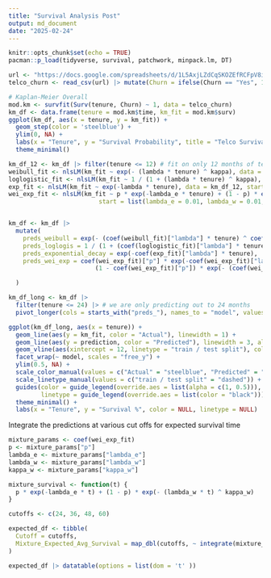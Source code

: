```yaml
---
title: "Survival Analysis Post"
output: md_document
date: "2025-02-24"
---
```


```r

knitr::opts_chunk$set(echo = TRUE)
pacman::p_load(tidyverse, survival, patchwork, minpack.lm, DT)

```

```r

url <- "https://docs.google.com/spreadsheets/d/1L5AxjLZdCqSKOZEfRCFpV8iN5eDYxnE7t8sbRvfFRSQ/export?format=csv&gid=664667008"
telco_churn <- read_csv(url) |> mutate(Churn = ifelse(Churn == "Yes", 1, 0))

```

```r

# Kaplan-Meier Overall
mod.km <- survfit(Surv(tenure, Churn) ~ 1, data = telco_churn)
km_df <- data.frame(tenure = mod.km$time, km_fit = mod.km$surv)
ggplot(km_df, aes(x = tenure, y = km_fit)) +
  geom_step(color = 'steelblue') +
  ylim(0, NA) +
  labs(x = "Tenure", y = "Survival Probability", title = "Telco Survival % By Tenure") +
  theme_minimal()

```

```r

km_df_12 <- km_df |> filter(tenure <= 12) # fit on only 12 months of tenure
weibull_fit <- nlsLM(km_fit ~ exp(- (lambda * tenure) ^ kappa), data = km_df_12, start = list(lambda = 0.01, kappa = 1))
loglogistic_fit <- nlsLM(km_fit ~ 1 / (1 + (lambda * tenure) ^ kappa), data = km_df_12, start = list(lambda = 0.01, kappa = 1))
exp_fit <- nlsLM(km_fit ~ exp(-lambda * tenure), data = km_df_12, start = list(lambda = 0.01))
wei_exp_fit <- nlsLM(km_fit ~ p * exp(-lambda_e * tenure) + (1 - p) * exp(- (lambda_w * tenure) ^ kappa_w), data = km_df_12, 
                         start = list(lambda_e = 0.01, lambda_w = 0.01, kappa_w = 1, p = 0.5), control = nls.lm.control(maxiter = 500))


km_df <- km_df |> 
  mutate(
    preds_weibull = exp(- (coef(weibull_fit)["lambda"] * tenure) ^ coef(weibull_fit)["kappa"]),
    preds_loglogis = 1 / (1 + (coef(loglogistic_fit)["lambda"] * tenure) ^ coef(loglogistic_fit)["kappa"]),
    preds_exponential_decay = exp(-coef(exp_fit)["lambda"] * tenure),
    preds_wei_exp = coef(wei_exp_fit)["p"] * exp(-coef(wei_exp_fit)["lambda_e"] * tenure) +
                        (1 - coef(wei_exp_fit)["p"]) * exp(- (coef(wei_exp_fit)["lambda_w"] * tenure) ^ coef(wei_exp_fit)["kappa_w"])

  )

```

```r

km_df_long <- km_df |> 
  filter(tenure <= 24) |> # we are only predicting out to 24 months
  pivot_longer(cols = starts_with("preds_"), names_to = "model", values_to = "prediction")

ggplot(km_df_long, aes(x = tenure)) +
  geom_line(aes(y = km_fit, color = "Actual"), linewidth = 1) +
  geom_line(aes(y = prediction, color = "Predicted"), linewidth = 3, alpha = 0.5) +
  geom_vline(aes(xintercept = 12, linetype = "train / test split"), color = "black") +
  facet_wrap(~ model, scales = "free_y") +
  ylim(0.5, NA) +
  scale_color_manual(values = c("Actual" = "steelblue", "Predicted" = "steelblue")) +
  scale_linetype_manual(values = c("train / test split" = "dashed")) +
  guides(color = guide_legend(override.aes = list(alpha = c(1, 0.5))),
         linetype = guide_legend(override.aes = list(color = "black"))) +
  theme_minimal() +
  labs(x = "Tenure", y = "Survival %", color = NULL, linetype = NULL)

```


Integrate the predictions at various cut offs for expected survival time

```r

mixture_params <- coef(wei_exp_fit)
p <- mixture_params["p"]
lambda_e <- mixture_params["lambda_e"]
lambda_w <- mixture_params["lambda_w"]
kappa_w <- mixture_params["kappa_w"]

mixture_survival <- function(t) {
  p * exp(-lambda_e * t) + (1 - p) * exp(- (lambda_w * t) ^ kappa_w)
}

cutoffs <- c(24, 36, 48, 60)

expected_df <- tibble(
  Cutoff = cutoffs,
  Mixture_Expected_Avg_Survival = map_dbl(cutoffs, ~ integrate(mixture_survival, lower = 0, upper = .x)$value) |> round(2)
)

expected_df |> datatable(options = list(dom = 't' ))

```